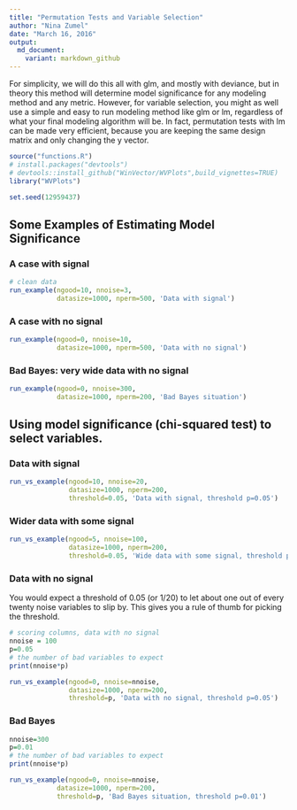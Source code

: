```yaml
---
title: "Permutation Tests and Variable Selection"
author: "Nina Zumel"
date: "March 16, 2016"
output:
  md_document:
    variant: markdown_github
---
```




For simplicity, we will do this all with glm, and mostly with deviance,
but in theory this method will determine model significance for any
modeling method and any metric. However, for variable selection,
you might as well use a simple and easy to run modeling method like
glm or lm, regardless of what your final modeling algorithm will be.
In fact, permutation tests with lm can be made very efficient, because
you are keeping the same design matrix and only changing the y vector.

```r
source("functions.R")
# install.packages("devtools")
# devtools::install_github("WinVector/WVPlots",build_vignettes=TRUE)
library("WVPlots")

set.seed(12959437)
```

## Some Examples of Estimating Model Significance

### A case with signal
```r
# clean data
run_example(ngood=10, nnoise=3,
            datasize=1000, nperm=500, 'Data with signal')
```

### A case with no signal
```r
run_example(ngood=0, nnoise=10,
            datasize=1000, nperm=500, 'Data with no signal')
```

### Bad Bayes: very wide data with no signal
```r
run_example(ngood=0, nnoise=300, 
            datasize=1000, nperm=200, 'Bad Bayes situation')
```

## Using model significance (chi-squared test) to select variables.

### Data with signal
```r
run_vs_example(ngood=10, nnoise=20,
               datasize=1000, nperm=200,
               threshold=0.05, 'Data with signal, threshold p=0.05')
```

### Wider data with some signal
```r
run_vs_example(ngood=5, nnoise=100,
               datasize=1000, nperm=200,
               threshold=0.05, 'Wide data with some signal, threshold p=0.05')
```

### Data with no signal

You would expect a threshold of 0.05 (or 1/20) to let about one out of every twenty noise variables to slip by. This gives you a rule of thumb for picking the threshold.

```r
# scoring columns, data with no signal
nnoise = 100
p=0.05
# the number of bad variables to expect
print(nnoise*p)

run_vs_example(ngood=0, nnoise=nnoise,
               datasize=1000, nperm=200,
               threshold=p, 'Data with no signal, threshold p=0.05')


```

### Bad Bayes
```r
nnoise=300
p=0.01
# the number of bad variables to expect
print(nnoise*p)

run_vs_example(ngood=0, nnoise=nnoise, 
            datasize=1000, nperm=200, 
            threshold=p, 'Bad Bayes situation, threshold p=0.01')

```
